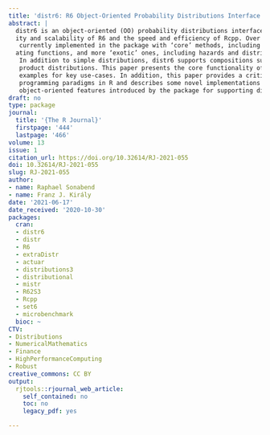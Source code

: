 ```yaml
---
title: 'distr6: R6 Object-Oriented Probability Distributions Interface in R'
abstract: |
  distr6 is an object-oriented (OO) probability distributions interface leveraging the extensibil
  ity and scalability of R6 and the speed and efficiency of Rcpp. Over 50 probability distributions are
   currently implemented in the package with ‘core’ methods, including density, distribution, and gener
  ating functions, and more ‘exotic’ ones, including hazards and distribution function anti-derivatives.
   In addition to simple distributions, distr6 supports compositions such as truncation, mixtures, and
   product distributions. This paper presents the core functionality of the package and demonstrates
   examples for key use-cases. In addition, this paper provides a critical review of the object-oriented
   programming paradigms in R and describes some novel implementations for design patterns and core
   object-oriented features introduced by the package for supporting distr6 components.
draft: no
type: package
journal:
  title: '{The R Journal}'
  firstpage: '444'
  lastpage: '466'
volume: 13
issue: 1
citation_url: https://doi.org/10.32614/RJ-2021-055
doi: 10.32614/RJ-2021-055
slug: RJ-2021-055
author:
- name: Raphael Sonabend
- name: Franz J. Király
date: '2021-06-17'
date_received: '2020-10-30'
packages:
  cran:
  - distr6
  - distr
  - R6
  - extraDistr
  - actuar
  - distributions3
  - distributional
  - mistr
  - R62S3
  - Rcpp
  - set6
  - microbenchmark
  bioc: ~
CTV:
- Distributions
- NumericalMathematics
- Finance
- HighPerformanceComputing
- Robust
creative_commons: CC BY
output:
  rjtools::rjournal_web_article:
    self_contained: no
    toc: no
    legacy_pdf: yes

---
```


